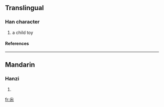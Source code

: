 {{see|嘎}}

==Translingual==
===Han character===
{{Han char|rn=42|rad=小|as=06|sn=9|four=|canj=火大火 (FKF), X火大火 (XFKF)}}
# a child toy
====References====
{{Han ref|kx=0297.151|dkj=07500|hdz=10564.060|uh=5C1C|ud=23580}}
----
==Mandarin==
===Hanzi===
{{cmn-hanzi|pin=[[gá]] (ga2)|wg=ka<sup>2</sup>}}
# {{defn|Mandarin}}

[[fr:尜]]